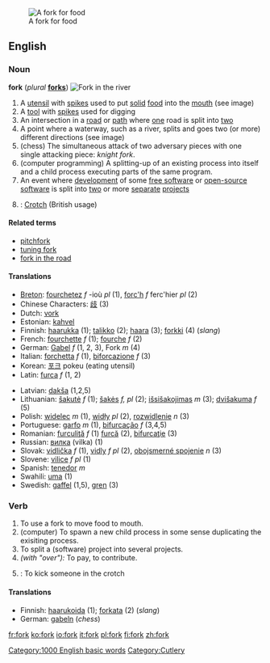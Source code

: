 [[Image:Fork.jpg|thumb|right|A fork for food]]
==English==

===Noun===
'''fork''' (''plural'' '''[[forks]]''')
[[Image:South Fork Trinity.jpg|thumb|right|Fork in the river]]
# A [[utensil]] with [[spike]]s used to put [[solid]] [[food]] into the [[mouth]] (see image)
# A [[tool]] with [[spike]]s used for digging
# An intersection in a [[road]] or [[path]] where [[one]] road is split into [[two]]
# A point where a waterway, such as a river, splits and goes two (or more) different directions (see image)
# (chess) The simultaneous attack of two adversary pieces with one single attacking piece: ''knight fork''. 
# (computer programming) A splitting-up of an existing process into itself and a child process executing parts of the same program.
# An event where [[development]] of some [[free software]] or [[open source|open-source]] [[software]] is split into [[two]] or more [[separate]] [[project]]s
# {{UK}}: [[crotch|Crotch]] (British usage)
 
====Related terms====
*[[pitchfork]]
*[[tuning fork]]
*[[fork in the road]]

====Translations====
{{top}}
*[[Breton]]: [[fourchetez]]  ''f'' -ioù ''pl'' (1), [[forc'h]] ''f'' ferc'hier ''pl'' (2)
*Chinese Characters: [[歧]] (3)
*Dutch: [[vork]]
*Estonian: [[kahvel]]
*Finnish: [[haarukka]] (1); [[talikko]] (2); [[haara]] (3); [[forkki]] (4) (''slang'')
*French: [[fourchette]] ''f'' (1); [[fourche]] ''f'' (2)
*German: [[Gabel]] ''f'' (1, 2, 3), Fork ''m'' (4)
*Italian: [[forchetta]] ''f'' (1), [[biforcazione]] ''f'' (3)
*Korean: [[포크]] pokeu (eating utensil)
*Latin: [[furca]] ''f'' (1, 2)
{{mid}}
*Latvian: [[dakša]] {{f}} (1,2,5)
*Lithuanian: [[šakutė]] ''f'' (1); [[šakės]] ''f, pl'' (2); [[išsišakojimas]] ''m'' (3); [[dvišakuma]] ''f'' (5)
*Polish: [[widelec]] ''m'' (1), [[widły]] ''pl'' (2), [[rozwidlenie]] ''n'' (3) 
*Portuguese: [[garfo]] ''m'' (1), [[bifurcação]] ''f'' (3,4,5)
*Romanian: [[furculiţă]] ''f'' (1) [[furcă]] (2), [[bifurcaţie]] (3)
*Russian: [[вилка]] {{f}} (vilka) (1)
*Slovak: [[vidlička]] ''f'' (1), [[vidly]] ''f pl'' (2), [[obojsmerné spojenie]] ''n'' (3)
*Slovene: [[vilice]] ''f pl'' (1)
*Spanish: [[tenedor]] ''m''
*Swahili: [[uma]] (1)
*Swedish: [[gaffel]] {{c}} (1,5), [[gren]] {{c}} (3)
{{bottom}}

===Verb===
{{en-infl-reg-consonant|fork||}}
# To use a fork to move food to mouth.
# (computer) To spawn a new child process in some sense duplicating the exisiting process.
# To split a (software) project into several projects.
# ''(with "over"):'' To pay, to contribute.
# {{UK}}: To kick someone in the crotch

====Translations====
*Finnish: [[haarukoida]] (1); [[forkata]] (2) (''slang'')
*German: [[gabeln]] (''chess'')

{{BE-ready}}
[[Category:1000 English basic words]]
[[Category:Cutlery]]

[[fr:fork]]
[[ko:fork]]
[[io:fork]]
[[it:fork]]
[[pl:fork]]
[[fi:fork]]
[[zh:fork]]